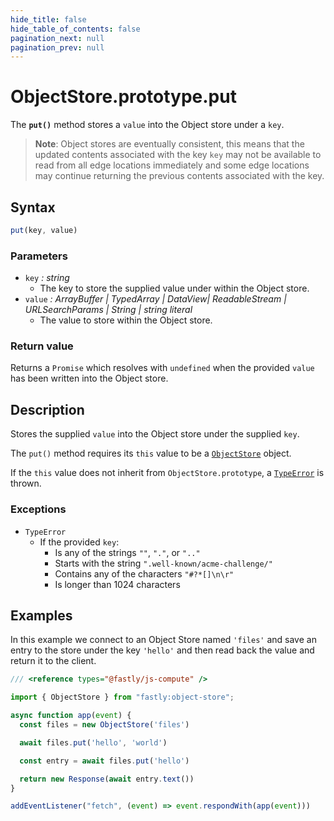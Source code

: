 ```yaml
---
hide_title: false
hide_table_of_contents: false
pagination_next: null
pagination_prev: null
---
```

# ObjectStore.prototype.put

The **`put()`** method stores a `value` into the Object store under a `key`.

> **Note**: Object stores are eventually consistent, this means that the updated contents associated with the key `key` may not be available to read from all edge locations immediately and some edge locations may continue returning the previous contents associated with the key.

## Syntax

```js
put(key, value)
```

### Parameters

- `key` _: string_
  - The key to store the supplied value under within the Object store.
- `value` _:  ArrayBuffer | TypedArray | DataView| ReadableStream | URLSearchParams | String | string literal_
  - The value to store within the Object store.

### Return value

Returns a `Promise` which resolves with `undefined` when the provided `value` has been written into the Object store.

## Description

Stores the supplied `value` into the Object store under the supplied `key`.

The `put()` method requires its `this` value to be a [`ObjectStore`](../ObjectStore.mdx) object.

If the `this` value does not inherit from `ObjectStore.prototype`, a [`TypeError`](../../../globals/TypeError/TypeError.mdx) is thrown.

### Exceptions

- `TypeError`
  - If the provided `key`:
    - Is any of the strings `""`, `"."`, or `".."`
    - Starts with the string `".well-known/acme-challenge/"`
    - Contains any of the characters `"#?*[]\n\r"`
    - Is longer than 1024 characters

## Examples

In this example we connect to an Object Store named `'files'` and save an entry to the store under the key `'hello'` and then read back the value and return it to the client.

```js
/// <reference types="@fastly/js-compute" />

import { ObjectStore } from "fastly:object-store";

async function app(event) {
  const files = new ObjectStore('files')

  await files.put('hello', 'world')

  const entry = await files.put('hello')

  return new Response(await entry.text())
}

addEventListener("fetch", (event) => event.respondWith(app(event)))

```
